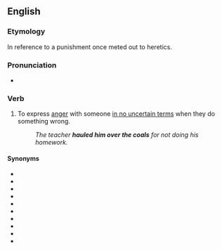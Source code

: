 ==English==

===Etymology===
In reference to a punishment once meted out to heretics. <!--Chambers 1908-->

===Pronunciation===
* {{audio|en|en-au-haul someone over the coals.ogg|Audio (AU)}}

===Verb===
{{en-verb|*|head=[[haul]] [[someone]] [[over]] the [[coal]]s}}

# {{lb|en|chiefly|UK|idiomatic}} To express [[anger]] with someone [[in no uncertain terms]] when they do something wrong.
#: ''The teacher '''hauled him over the coals''' for not doing his homework.''

====Synonyms====
* {{l|en|berate}}
* {{l|en|dressing-down|give someone a dressing down}}
* {{l|en|telling off|give someone a telling off}}
* {{l|en|rake someone over the coals}}
* {{l|en|read someone the riot act}}
* {{l|en|scold}}
* {{l|en|tell off|tell someone off}}
* {{l|en|tear a strip off someone}}
* {{l|en|tear someone a new one}}
* {{l|en|tear someone a new asshole}}